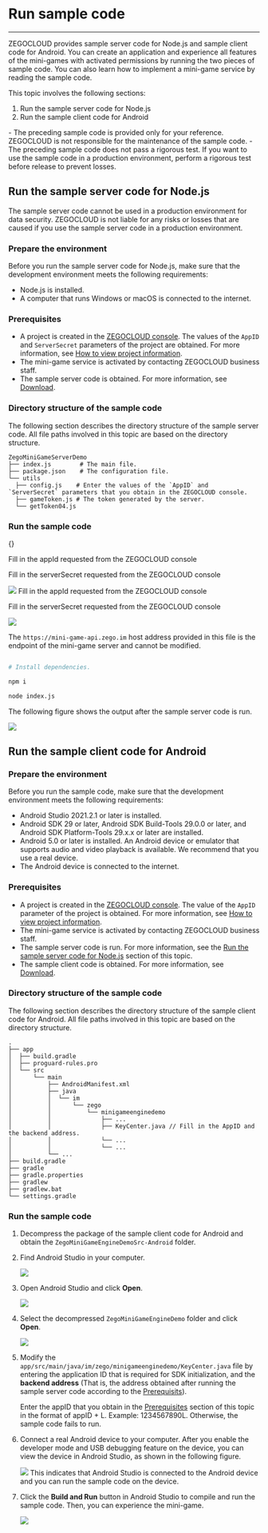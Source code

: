 # Run sample code

---


ZEGOCLOUD provides sample server code for Node.js and sample client code for Android. You can create an application and experience all features of the mini-games with activated permissions by running the two pieces of sample code. You can also learn how to implement a mini-game service by reading the sample code.

This topic involves the following sections:

1. Run the sample server code for Node.js
2. Run the sample client code for Android

<Warning title="Warning">
- The preceding sample code is provided only for your reference. ZEGOCLOUD is not responsible for the maintenance of the sample code.
- The preceding sample code does not pass a rigorous test. If you want to use the sample code in a production environment, perform a rigorous test before release to prevent losses.
</Warning>


## Run the sample server code for Node.js

<Warning title="Warning">
The sample server code cannot be used in a production environment for data security. ZEGOCLOUD is not liable for any risks or losses that are caused if you use the sample server code in a production environment.
</Warning>

### Prepare the environment

Before you run the sample server code for Node.js, make sure that the development environment meets the following requirements:

- Node.js is installed.
- A computer that runs Windows or macOS is connected to the internet.

### Prerequisites

- A project is created in the [ZEGOCLOUD console](https://console.zegocloud.com). The values of the `AppID` and `ServerSecret` parameters of the project are obtained. For more information, see [How to view project information](https://www.zegocloud.com/docs/admin-console/view-project-information).
- The mini-game service is activated by contacting ZEGOCLOUD business staff.
- The sample server code is obtained. For more information, see [Download](../Download.mdx).

### Directory structure of the sample code

The following section describes the directory structure of the sample server code. All file paths involved in this topic are based on the directory structure.

```tree
ZegoMiniGameServerDemo
├── index.js        # The main file.
├── package.json    # The configuration file.
└── utils
  ├── config.js    # Enter the values of the `AppID` and `ServerSecret` parameters that you obtain in the ZEGOCLOUD console.
  ├── gameToken.js # The token generated by the server. 
  └── getToken04.js 
```

### Run the sample code

<Steps>
<Step title="Decompress the `ZegoMiniGameServerDemo.zip` package of the sample server code to obtain the `ZegoMiniGameServerDemo` folder.">
{}
</Step>
<Step title="Modify the `ZegoMiniGameServerDemo/utils/config.js` file by specifying the `appID` parameter in the red-framed part as shown in the following figure.">

Fill in the appId requested from the ZEGOCLOUD console

Fill in the serverSecret  requested from the ZEGOCLOUD console

<Frame width="512" height="auto" caption="">
<img src="https://storage.zego.im/sdk-doc/Pics/zegocloud/mini_game/new1ServerSecret.jpeg" />
</Frame>

</Step>

<Step title="In the `ZegoMiniGameServerDemo/utils/config.js` file, specify the `serverSecret` parameter.">
Fill in the appId requested from the ZEGOCLOUD console

Fill in the serverSecret  requested from the ZEGOCLOUD console
<Frame width="512" height="auto" caption="">
<img src="https://storage.zego.im/sdk-doc/Pics/zegocloud/mini_game/new2ServerSecret.jpeg" />
</Frame>

<Warning title="Warning">

The `https://mini-game-api.zego.im` host address provided in this file is the endpoint of the mini-game server and cannot be modified.

</Warning>
</Step>
<Step title="Go to the `ZegoMiniGameServerDemo` folder and run the following code on the terminal to start the mini-game server.">

```bash

# Install dependencies.

npm i  

node index.js
```

</Step>

<Step title="Obtain the server address, which can be used as the backend address in the sample client code">

The following figure shows the output after the sample server code is run.

<Frame width="512" height="auto" caption=""><img src="https://storage.zego.im/sdk-doc/Pics/MiniGames/server_sourcecodes_address.jpeg" /></Frame>

</Step>
</Steps>



## Run the sample client code for Android

### Prepare the environment

Before you run the sample code, make sure that the development environment meets the following requirements:

- Android Studio 2021.2.1 or later is installed.
- Android SDK 29 or later, Android SDK Build-Tools 29.0.0 or later, and Android SDK Platform-Tools 29.x.x or later are installed.
- Android 5.0 or later is installed. An Android device or emulator that supports audio and video playback is available. We recommend that you use a real device.
- The Android device is connected to the internet.

### Prerequisites

- A project is created in the [ZEGOCLOUD console](https://console.zegocloud.com). The value of the `AppID` parameter of the project is obtained. For more information, see [How to view project information](https://www.zegocloud.com/docs/admin-console/view-project-information).
- The mini-game service is activated by contacting ZEGOCLOUD business staff.
- The sample server code is run. For more information, see the [Run the sample server code for Node.js](#run-the-sample-server-code-for-nodejs) section of this topic.
- The sample client code is obtained. For more information, see [Download](../Download.mdx).


### Directory structure of the sample code

The following section describes the directory structure of the sample client code for Android. All file paths involved in this topic are based on the directory structure.

```tree
.
├── app
│  ├── build.gradle
│  ├── proguard-rules.pro
│  └── src
│      └── main
│          ├── AndroidManifest.xml
│          ├── java
│          │  └── im
│          │      └── zego
│          │          └── minigameenginedemo
│          │              ├── ...
│          │              ├── KeyCenter.java // Fill in the AppID and the backend address.
│          │              └── ...
│          │              └── ...
│          └── ...
├── build.gradle
├── gradle
├── gradle.properties
├── gradlew
├── gradlew.bat
└── settings.gradle
```

### Run the sample code

1. Decompress the package of the sample client code for Android and obtain the `ZegoMiniGameEngineDemoSrc-Android` folder.

2. Find Android Studio in your computer.
   
    <Frame width="512" height="auto" caption=""><img src="https://storage.zego.im/sdk-doc/Pics/GoEnjoy/online_KTV/SampleCodes/AS_icon.png" /></Frame>

3. Open Android Studio and click **Open**.
   
    <Frame width="512" height="auto" caption=""><img src="https://storage.zego.im/sdk-doc/Pics/GoEnjoy/online_KTV/SampleCodes/AS_Welcome_Interface.png" /></Frame>

4. Select the decompressed `ZegoMiniGameEngineDemo` folder and click **Open**.
   
    <Frame width="512" height="auto" caption=""><img src="https://storage.zego.im/sdk-doc/Pics/MiniGames/open.jpeg" /></Frame>

<a name="host_ip"></a>

5. Modify the `app/src/main/java/im/zego/minigameenginedemo/KeyCenter.java` file by entering the application ID that is required for SDK initialization, and the **backend address** (That is, the address obtained after running the sample server code according to the [Prerequisits](#prerequisites-2)).
   
    <Warning title="Warning">

    Enter the appID that you obtain in the [Prerequisites](#prerequisites-2) section of this topic in the format of appID + L. Example: 1234567890L. Otherwise, the sample code fails to run.
   
    </Warning>   

6. Connect a real Android device to your computer. After you enable the developer mode and USB debugging feature on the device, you can view the device in Android Studio, as shown in the following figure.
   
    <Frame width="512" height="auto" caption=""><img src="https://storage.zego.im/sdk-doc/Pics/GoEnjoy/LiveShow/android_device_detected.png" /></Frame>
   This indicates that Android Studio is connected to the Android device and you can run the sample code on the device.

7. Click the **Build and Run** button in Android Studio to compile and run the sample code. Then, you can experience the mini-game.
   
    <Frame width="512" height="auto" caption=""><img src="https://storage.zego.im/sdk-doc/Pics/GoEnjoy/LiveShow/android_build_and_run.png" /></Frame>
